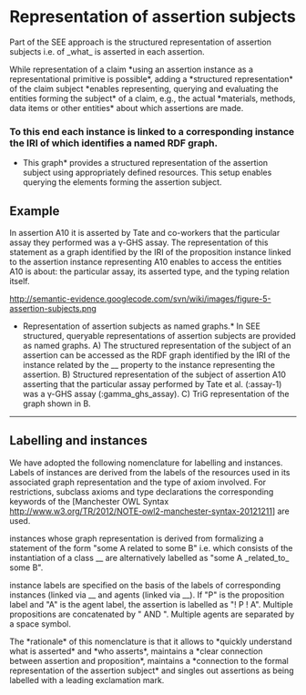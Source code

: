 =Representation of assertion subjects=
Part of the SEE approach is the structured representation of assertion subjects i.e. of _what_ is asserted in each assertion.

While representation of a claim *using an assertion instance as a representational primitive is possible*, adding a *structured representation* of the claim subject *enables representing, querying and evaluating the entities forming the subject* of a claim, e.g., the actual *materials, methods, data items or other entities* about which assertions are made.

===To this end each {{{rdo:assertion}}} instance is linked to a corresponding {{{rdo:proposition}}} instance the IRI of which identifies a named RDF graph.===

*This graph* provides a structured representation of the assertion subject using appropriately defined resources. This setup enables querying the elements forming the assertion subject.

==Example==
In assertion A10 it is asserted by Tate and co-workers that the particular assay they performed was a γ-GHS assay. The representation of this statement as a graph identified by the IRI of the proposition instance linked to the assertion instance representing A10 enables to access the entities A10 is about: the particular assay, its asserted type, and the typing relation itself.

http://semantic-evidence.googlecode.com/svn/wiki/images/figure-5-assertion-subjects.png

*Representation of assertion subjects as named graphs.* In SEE structured, queryable representations of assertion subjects are provided as named graphs. A) The structured representation of the subject of an assertion can be accessed as the RDF graph identified by the IRI of the {{{rdo:proposition}}} instance related by the _{{{rdo:asserts}}}_ property to the {{{rdo:assertion}}} instance representing the assertion. B) Structured representation of the subject of assertion A10 asserting that the particular assay performed by Tate et al. (:assay-1) was a γ-GHS assay (:gamma_ghs_assay). C) TriG representation of the graph shown in B. 
----

==Labelling {{{assertion}}} and {{{proposition}}} instances==

We have adopted the following nomenclature for labelling {{{proposition}}} and {{{assertion}}} instances. Labels of {{{proposition}}} instances are derived from the labels of the resources used in its associated graph representation and the type of axiom involved. For restrictions, subclass axioms and type declarations the corresponding keywords of the [Manchester OWL Syntax http://www.w3.org/TR/2012/NOTE-owl2-manchester-syntax-20121211] are used.

{{{Proposition}}} instances whose graph representation is derived from formalizing a statement of the form "some A related to some B" i.e. which consists of the instantiation of a class {{{(A and}}} _{{{related_to}}}_ {{{some B)}}} are alternatively labelled as "some A _related_to_ some B".

{{{Assertion}}} instance labels are specified on the basis of the labels of corresponding {{{proposition}}} instances (linked via _{{{rdo:asserts)}}}_ and agents (linked via _{{{rdo:is_assertion_made_by}}}_). If "P" is the proposition label and "A" is the agent label, the assertion is labelled as "! P ! A". Multiple propositions are concatenated by " AND ". Multiple agents are separated by a space symbol.

The *rationale* of this nomenclature is that it allows to *quickly understand what is asserted* and *who asserts*, maintains a *clear connection between assertion and proposition*, maintains a *connection to the formal representation of the assertion subject* and singles out assertions as being labelled with a leading exclamation mark. 